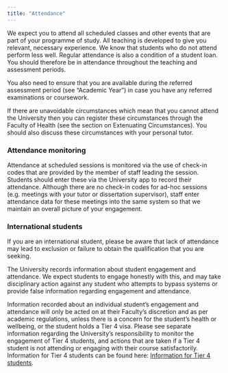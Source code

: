 ```yaml
---
title: "Attendance"
---
```


We expect you to attend all scheduled classes and other events that are part of 
your programme of study. All teaching is developed to give you relevant, necessary experience. We know that students who do not attend perform less well. Regular attendance is also a condition of a student loan. You should therefore be in attendance throughout the teaching and assessment periods.

You also need to ensure that you are available during the referred assessment period (see "Academic Year") in case you have any referred examinations or coursework.

If there are unavoidable circumstances which mean that you cannot attend the University then you can register these circumstances through the Faculty of Health (see the section on Extenuating Circumstances). You should also discuss these circumstances with your personal tutor.

### Attendance monitoring

Attendance at scheduled sessions is monitored via the use of check-in codes that are provided by the member of staff leading the session. Students should enter these via the University app to record their attendance. Although there are no check-in codes for ad-hoc sessions (e.g. meetings with your tutor or dissertation supervisor), staff enter attendance data for these meetings into the same system so that we maintain an overall picture of your engagement.

### International students

If you are an international student, please be aware that lack of attendance may lead to exclusion or failure to obtain the qualification that you are seeking. 

The University records information about student engagement and attendance. We expect students to engage honestly with this, and may take disciplinary action against any student who attempts to bypass systems or 
provide false information regarding engagement and attendance. 

Information recorded about an individual student’s engagement and attendance will only be acted on at their 
Faculty’s discretion and as per academic regulations, unless there is a concern for the student’s health or 
wellbeing, or the student holds a Tier 4 visa. Please see separate information regarding the University’s 
responsibility to monitor the engagement of Tier 4 students, and actions that are taken if a Tier 4 student is not attending or engaging with their course satisfactorily. Information for Tier 4 students can be found here: 
[Information for Tier 4 students](https://www.plymouth.ac.uk/international/compliance/current-student).